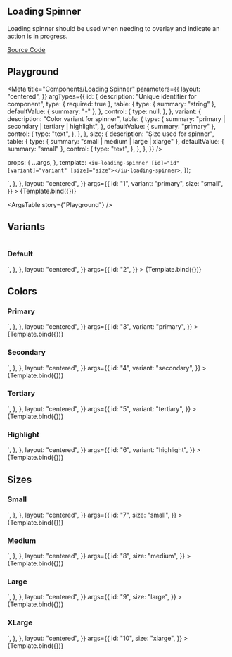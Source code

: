 

## Loading Spinner

Loading spinner should be used when needing to overlay and indicate an action is in progress.

[Source Code](https://github.com/chemscn/instant-ui/tree/main/projects/instant-ui-library/src/lib/loading-spinner/loading-spinner)

## Playground

<Meta
  title="Components/Loading Spinner"
  parameters={{
    layout: "centered",
  }}
  argTypes={{
    id: {
      description: "Unique identifier for component",
      type: { required: true },
      table: {
        type: { summary: "string" },
        defaultValue: { summary: "-" },
      },
      control: {
        type: null,
      },
    },
    variant: {
      description: "Color variant for spinner",
      table: {
        type: {
          summary: "primary | secondary | tertiary | highlight",
        },
        defaultValue: { summary: "primary" },
        control: {
          type: "text",
        },
      },
    },
    size: {
      description: "Size used for spinner",
      table: {
        type: { summary: "small | medium | large | xlarge" },
        defaultValue: { summary: "small" },
        control: {
          type: "text",
        },
      },
    },
  }}
/>

  props: {
    ...args,
  },
  template: `
   <iu-loading-spinner
   [id]="id"
   [variant]="variant"
   [size]="size"></iu-loading-spinner>
  `,
});

<Canvas>
  <Story
    name="Playground"
    decorators={[
      moduleMetadata({
        declarations: [LoadingSpinnerComponent, InstantUiLibraryComponent],
        imports: [CommonModule],
      }),
      componentWrapperDecorator(InstantUiLibraryComponent),
    ]}
    parameters={{
      docs: {
        source: {
          code: `<iu-loading-spinner [size]="size" [variant]="variant" id="1"></iu-loading-spinner>`,
        },
      },
      layout: "centered",
    }}
    args={{
      id: "1",
      variant: "primary",
      size: "small",
    }}
  >
    {Template.bind({})}
  </Story>
</Canvas>

<ArgsTable story={"Playground"} />

## Variants

#

### Default

<Canvas>
  <Story
    name="Default"
    decorators={[
      moduleMetadata({
        declarations: [LoadingSpinnerComponent, InstantUiLibraryComponent],
        imports: [CommonModule],
      }),
      componentWrapperDecorator(InstantUiLibraryComponent),
    ]}
    parameters={{
      docs: {
        source: {
          code: `<iu-loading-spinner id="1"></iu-loading-spinner>`,
        },
      },
      layout: "centered",
    }}
    args={{
      id: "2",
    }}
  >
    {Template.bind({})}
  </Story>
</Canvas>

## Colors

### Primary

<Canvas>
  <Story
    name="Primary"
    decorators={[
      moduleMetadata({
        declarations: [LoadingSpinnerComponent, InstantUiLibraryComponent],
        imports: [CommonModule],
      }),
      componentWrapperDecorator(InstantUiLibraryComponent),
    ]}
    parameters={{
      docs: {
        source: {
          code: `<iu-loading-spinner variant="primary" id="1"></iu-loading-spinner>`,
        },
      },
      layout: "centered",
    }}
    args={{
      id: "3",
      variant: "primary",
    }}
  >
    {Template.bind({})}
  </Story>
</Canvas>

### Secondary

<Canvas>
  <Story
    name="Secondary"
    decorators={[
      moduleMetadata({
        declarations: [LoadingSpinnerComponent, InstantUiLibraryComponent],
        imports: [CommonModule],
      }),
      componentWrapperDecorator(InstantUiLibraryComponent),
    ]}
    parameters={{
      docs: {
        source: {
          code: `<iu-loading-spinner variant="secondary" id="1"></iu-loading-spinner>`,
        },
      },
      layout: "centered",
    }}
    args={{
      id: "4",
      variant: "secondary",
    }}
  >
    {Template.bind({})}
  </Story>
</Canvas>

### Tertiary

<Canvas>
  <Story
    name="Tertiary"
    decorators={[
      moduleMetadata({
        declarations: [LoadingSpinnerComponent, InstantUiLibraryComponent],
        imports: [CommonModule],
      }),
      componentWrapperDecorator(InstantUiLibraryComponent),
    ]}
    parameters={{
      docs: {
        source: {
          code: `<iu-loading-spinner variant="tertiary" id="1"></iu-loading-spinner>`,
        },
      },
      layout: "centered",
    }}
    args={{
      id: "5",
      variant: "tertiary",
    }}
  >
    {Template.bind({})}
  </Story>
</Canvas>

### Highlight

<Canvas>
  <Story
    name="Highlight"
    decorators={[
      moduleMetadata({
        declarations: [LoadingSpinnerComponent, InstantUiLibraryComponent],
        imports: [CommonModule],
      }),
      componentWrapperDecorator(InstantUiLibraryComponent),
    ]}
    parameters={{
      docs: {
        source: {
          code: `<iu-loading-spinner variant="highlight" id="1"></iu-loading-spinner>`,
        },
      },
      layout: "centered",
    }}
    args={{
      id: "6",
      variant: "highlight",
    }}
  >
    {Template.bind({})}
  </Story>
</Canvas>

## Sizes

### Small

<Canvas>
  <Story
    name="Small"
    decorators={[
      moduleMetadata({
        declarations: [LoadingSpinnerComponent, InstantUiLibraryComponent],
        imports: [CommonModule],
      }),
      componentWrapperDecorator(InstantUiLibraryComponent),
    ]}
    parameters={{
      docs: {
        source: {
          code: `<iu-loading-spinner size="small" id="1"></iu-loading-spinner>`,
        },
      },
      layout: "centered",
    }}
    args={{
      id: "7",
      size: "small",
    }}
  >
    {Template.bind({})}
  </Story>
</Canvas>

### Medium

<Canvas>
  <Story
    name="Medium"
    decorators={[
      moduleMetadata({
        declarations: [LoadingSpinnerComponent, InstantUiLibraryComponent],
        imports: [CommonModule],
      }),
      componentWrapperDecorator(InstantUiLibraryComponent),
    ]}
    parameters={{
      docs: {
        source: {
          code: `<iu-loading-spinner size="medium" id="1"></iu-loading-spinner>`,
        },
      },
      layout: "centered",
    }}
    args={{
      id: "8",
      size: "medium",
    }}
  >
    {Template.bind({})}
  </Story>
</Canvas>

### Large

<Canvas>
  <Story
    name="Large"
    decorators={[
      moduleMetadata({
        declarations: [LoadingSpinnerComponent, InstantUiLibraryComponent],
        imports: [CommonModule],
      }),
      componentWrapperDecorator(InstantUiLibraryComponent),
    ]}
    parameters={{
      docs: {
        source: {
          code: `<iu-loading-spinner size="large" id="1"></iu-loading-spinner>`,
        },
      },
      layout: "centered",
    }}
    args={{
      id: "9",
      size: "large",
    }}
  >
    {Template.bind({})}
  </Story>
</Canvas>

### XLarge

<Canvas>
  <Story
    name="XLarge"
    decorators={[
      moduleMetadata({
        declarations: [LoadingSpinnerComponent, InstantUiLibraryComponent],
        imports: [CommonModule],
      }),
      componentWrapperDecorator(InstantUiLibraryComponent),
    ]}
    parameters={{
      docs: {
        source: {
          code: `<iu-loading-spinner size="xlarge" id="1"></iu-loading-spinner>`,
        },
      },
      layout: "centered",
    }}
    args={{
      id: "10",
      size: "xlarge",
    }}
  >
    {Template.bind({})}
  </Story>
</Canvas>
